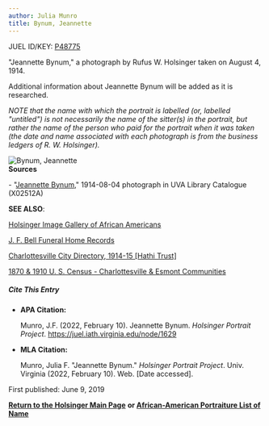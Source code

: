 ```yaml
---
author: Julia Munro
title: Bynum, Jeannette
---
```

JUEL ID/KEY: [P48775](http://juel.iath.virginia.edu/public_person?person=48775 "P48775")

"Jeannette Bynum," a photograph by Rufus W. Holsinger taken on August 4, 1914.

  
Additional information about Jeannette Bynum will be added as it is researched. 

_NOTE that the name with which the portrait is labelled (or, labelled "untitled") is not necessarily the name of the sitter(s) in the portrait, but rather the name of the person who paid for the portrait when it was taken (the date and name associated with each photograph is from the business ledgers of R. W. Holsinger)._

![Bynum, Jeannette](https://iiif.lib.virginia.edu/iiif/uva-lib:1042386/full/1000,1337/0/default.jpg "Bynum, Jeannette")   
**Sources**

\- "[Jeannette Bynum](https://search.lib.virginia.edu/catalog/uva-lib:1042386#?c=0&m=0&s=0&cv=0&xywh=-1297%2C-1%2C5388%2C3995 "Bynum, Jeannette")," 1914-08-04 photograph in UVA Library Catalogue (X02512A)  
  

**SEE ALSO**:

[Holsinger Image Gallery of African Americans](http://rwholsingerphotos.org/images.php "Holsinger Image Gallery of African Americans")

[J. F. Bell Funeral Home Records](http://www2.vcdh.virginia.edu/afam/raceandplace/perl_scripts/funeral_search.html "J. F. Bell Funeral Home Database")

[Charlottesville City Directory, 1914-15 \[Hathi Trust\]](https://catalog.hathitrust.org/Record/101954103 "Charlottesville City Directory, 1914-15") 

[1870 & 1910 U. S. Census - Charlottesville & Esmont Communities](http://www2.vcdh.virginia.edu/afam/raceandplace/census/search_both.html "1870 & 1910 U. S. Census: Charlottesville and Esmont Communities")

##### **Cite This Entry**

*   **APA Citation:**
    
    Munro, J.F. (2022, February 10). Jeannette Bynum. _Holsinger Portrait Project_. https://juel.iath.virginia.edu/node/1629
    
*   **MLA Citation:**
    
    Munro, Julia F. "Jeannette Bynum." _Holsinger Portrait Project_. Univ. Virginia (2022, February 10). Web. \[Date accessed\].
    

First published: June 9, 2019    

[**Return to the Holsinger Main Page**](http://juel.iath.virginia.edu/node/980) **or [African-American Portraiture List of Name](http://juel.iath.virginia.edu/node/996)**